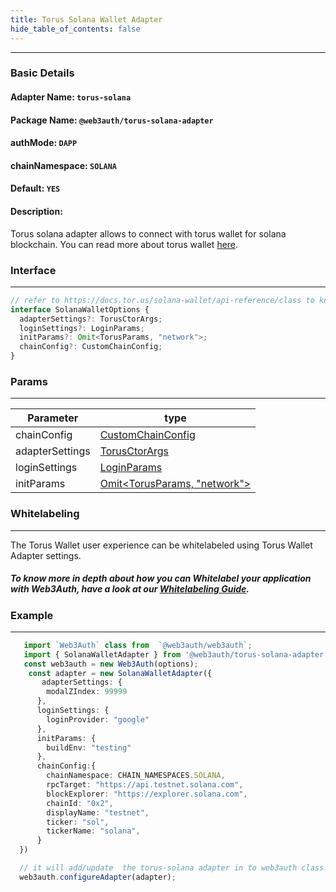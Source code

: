 ```yaml
---
title: Torus Solana Wallet Adapter
hide_table_of_contents: false
---
```


---

### Basic Details

#### Adapter Name: `torus-solana`

#### Package Name: `@web3auth/torus-solana-adapter`

#### authMode: `DAPP`

#### chainNamespace: `SOLANA`

#### Default: `YES`

#### Description:

Torus solana adapter allows to connect with torus wallet for solana blockchain. You can read more about torus wallet
[here](https://docs.tor.us/solana-wallet/get-started).

### Interface

---

```ts
// refer to https://docs.tor.us/solana-wallet/api-reference/class to know more about interface field types
interface SolanaWalletOptions {
  adapterSettings?: TorusCtorArgs;
  loginSettings?: LoginParams;
  initParams?: Omit<TorusParams, "network">;
  chainConfig?: CustomChainConfig;
}
```

### Params

---

| Parameter       | type                                                                                  |
| --------------- | ------------------------------------------------------------------------------------- |
| chainConfig     | [CustomChainConfig](#common_configuration)                                            |
| adapterSettings | [TorusCtorArgs](https://docs.tor.us/solana-wallet/api-reference/class)                |
| loginSettings   | [LoginParams](https://docs.tor.us/solana-wallet/api-reference/class)                  |
| initParams      | [Omit<TorusParams, "network">](https://docs.tor.us/solana-wallet/api-reference/class) |

### Whitelabeling

---

The Torus Wallet user experience can be whitelabeled using Torus Wallet Adapter settings.

##### To know more in depth about how you can Whitelabel your application with Web3Auth, have a look at our [Whitelabeling Guide](/whitelabeling).

### Example

---

```ts
   import `Web3Auth` class from  `@web3auth/web3auth`;
   import { SolanaWalletAdapter } from '@web3auth/torus-solana-adapter'
   const web3auth = new Web3Auth(options);
    const adapter = new SolanaWalletAdapter({
       adapterSettings: {
        modalZIndex: 99999
      },
      loginSettings: {
        loginProvider: "google"
      },
      initParams: {
        buildEnv: "testing"
      },
      chainConfig:{
        chainNamespace: CHAIN_NAMESPACES.SOLANA,
        rpcTarget: "https://api.testnet.solana.com",
        blockExplorer: "https://explorer.solana.com",
        chainId: "0x2",
        displayName: "testnet",
        ticker: "sol",
        tickerName: "solana",
      }
  })

  // it will add/update  the torus-solana adapter in to web3auth class
  web3auth.configureAdapter(adapter);
```
